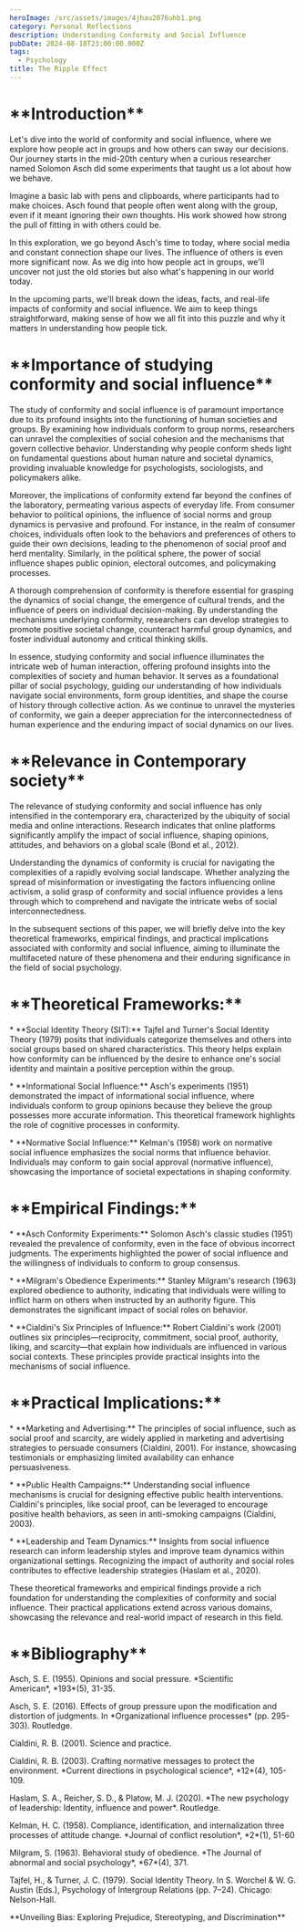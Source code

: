 ```yaml
---
heroImage: /src/assets/images/4jhau2076uhb1.png
category: Personal Reflections
description: Understanding Conformity and Social Influence
pubDate: 2024-08-18T23:00:00.000Z
tags:
  - Psychology
title: The Ripple Effect
---
```


# \*\*Introduction\*\*

Let's dive into the world of conformity and social influence, where we explore how people act in groups and how others can sway our decisions. Our journey starts in the mid-20th century when a curious researcher named Solomon Asch did some experiments that taught us a lot about how we behave.

Imagine a basic lab with pens and clipboards, where participants had to make choices. Asch found that people often went along with the group, even if it meant ignoring their own thoughts. His work showed how strong the pull of fitting in with others could be.

In this exploration, we go beyond Asch's time to today, where social media and constant connection shape our lives. The influence of others is even more significant now. As we dig into how people act in groups, we'll uncover not just the old stories but also what's happening in our world today.

In the upcoming parts, we'll break down the ideas, facts, and real-life impacts of conformity and social influence. We aim to keep things straightforward, making sense of how we all fit into this puzzle and why it matters in understanding how people tick.

# \*\*Importance of studying conformity and social influence\*\*

The study of conformity and social influence is of paramount importance due to its profound insights into the functioning of human societies and groups. By examining how individuals conform to group norms, researchers can unravel the complexities of social cohesion and the mechanisms that govern collective behavior. Understanding why people conform sheds light on fundamental questions about human nature and societal dynamics, providing invaluable knowledge for psychologists, sociologists, and policymakers alike.

Moreover, the implications of conformity extend far beyond the confines of the laboratory, permeating various aspects of everyday life. From consumer behavior to political opinions, the influence of social norms and group dynamics is pervasive and profound. For instance, in the realm of consumer choices, individuals often look to the behaviors and preferences of others to guide their own decisions, leading to the phenomenon of social proof and herd mentality. Similarly, in the political sphere, the power of social influence shapes public opinion, electoral outcomes, and policymaking processes.

A thorough comprehension of conformity is therefore essential for grasping the dynamics of social change, the emergence of cultural trends, and the influence of peers on individual decision-making. By understanding the mechanisms underlying conformity, researchers can develop strategies to promote positive societal change, counteract harmful group dynamics, and foster individual autonomy and critical thinking skills.

In essence, studying conformity and social influence illuminates the intricate web of human interaction, offering profound insights into the complexities of society and human behavior. It serves as a foundational pillar of social psychology, guiding our understanding of how individuals navigate social environments, form group identities, and shape the course of history through collective action. As we continue to unravel the mysteries of conformity, we gain a deeper appreciation for the interconnectedness of human experience and the enduring impact of social dynamics on our lives.

# \*\*Relevance in Contemporary society\*\* 

The relevance of studying conformity and social influence has only intensified in the contemporary era, characterized by the ubiquity of social media and online interactions. Research indicates that online platforms significantly amplify the impact of social influence, shaping opinions, attitudes, and behaviors on a global scale (Bond et al., 2012).

Understanding the dynamics of conformity is crucial for navigating the complexities of a rapidly evolving social landscape. Whether analyzing the spread of misinformation or investigating the factors influencing online activism, a solid grasp of conformity and social influence provides a lens through which to comprehend and navigate the intricate webs of social interconnectedness.

In the subsequent sections of this paper, we will briefly delve into the key theoretical frameworks, empirical findings, and practical implications associated with conformity and social influence, aiming to illuminate the multifaceted nature of these phenomena and their enduring significance in the field of social psychology.

# \*\*Theoretical Frameworks:\*\*

\* \*\*Social Identity Theory (SIT):\*\* Tajfel and Turner's Social Identity Theory (1979) posits that individuals categorize themselves and others into social groups based on shared characteristics. This theory helps explain how conformity can be influenced by the desire to enhance one's social identity and maintain a positive perception within the group.

\* \*\*Informational Social Influence:\*\* Asch's experiments (1951) demonstrated the impact of informational social influence, where individuals conform to group opinions because they believe the group possesses more accurate information. This theoretical framework highlights the role of cognitive processes in conformity.

\* \*\*Normative Social Influence:\*\* Kelman's (1958) work on normative social influence emphasizes the social norms that influence behavior. Individuals may conform to gain social approval (normative influence), showcasing the importance of societal expectations in shaping conformity.

# \*\*Empirical Findings:\*\*

\* \*\*Asch Conformity Experiments:\*\* Solomon Asch's classic studies (1951) revealed the prevalence of conformity, even in the face of obvious incorrect judgments. The experiments highlighted the power of social influence and the willingness of individuals to conform to group consensus.

\* \*\*Milgram's Obedience Experiments:\*\* Stanley Milgram's research (1963) explored obedience to authority, indicating that individuals were willing to inflict harm on others when instructed by an authority figure. This demonstrates the significant impact of social roles on behavior.

\* \*\*Cialdini's Six Principles of Influence:\*\* Robert Cialdini's work (2001) outlines six principles—reciprocity, commitment, social proof, authority, liking, and scarcity—that explain how individuals are influenced in various social contexts. These principles provide practical insights into the mechanisms of social influence.

#

# \*\*Practical Implications:\*\*

\* \*\*Marketing and Advertising:\*\* The principles of social influence, such as social proof and scarcity, are widely applied in marketing and advertising strategies to persuade consumers (Cialdini, 2001). For instance, showcasing testimonials or emphasizing limited availability can enhance persuasiveness.

\* \*\*Public Health Campaigns:\*\* Understanding social influence mechanisms is crucial for designing effective public health interventions. Cialdini's principles, like social proof, can be leveraged to encourage positive health behaviors, as seen in anti-smoking campaigns (Cialdini, 2003).

\* \*\*Leadership and Team Dynamics:\*\* Insights from social influence research can inform leadership styles and improve team dynamics within organizational settings. Recognizing the impact of authority and social roles contributes to effective leadership strategies (Haslam et al., 2020).

These theoretical frameworks and empirical findings provide a rich foundation for understanding the complexities of conformity and social influence. Their practical applications extend across various domains, showcasing the relevance and real-world impact of research in this field.

# \*\*Bibliography\*\*

Asch, S. E. (1955). Opinions and social pressure. \*Scientific American\*, \*193\*(5), 31-35.

Asch, S. E. (2016). Effects of group pressure upon the modification and distortion of judgments. In \*Organizational influence processes\* (pp. 295-303). Routledge.

Cialdini, R. B. (2001). Science and practice.

Cialdini, R. B. (2003). Crafting normative messages to protect the environment. \*Current directions in psychological science\*, \*12\*(4), 105-109.

Haslam, S. A., Reicher, S. D., & Platow, M. J. (2020). \*The new psychology of leadership: Identity, influence and power\*. Routledge.

Kelman, H. C. (1958). Compliance, identification, and internalization three processes of attitude change. \*Journal of conflict resolution\*, \*2\*(1), 51-60

Milgram, S. (1963). Behavioral study of obedience. \*The Journal of abnormal and social psychology\*, \*67\*(4), 371.

Tajfel, H., & Turner, J. C. (1979). Social Identity Theory. In S. Worchel & W. G. Austin (Eds.), Psychology of Intergroup Relations (pp. 7–24). Chicago: Nelson-Hall.

\*\*Unveiling Bias: Exploring Prejudice, Stereotyping, and Discrimination\*\*
